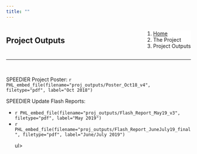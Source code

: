 ```yaml
---
title: ""
---
```


<!--Add a loading bar!-->
<script src="pace.js"></script>
<link href="pace_loadbar_loading.css" rel="stylesheet" />

<!--Create a block for title and breadcrumbs to appear on same line-->
<div style="width: 100%; display: inline-block;">
<div style="float: left;">
# Project Outputs
</div>
<div style="float: right;">
<ol class="breadcrumb" style="background-color:white;">
  <li class="breadcrumb-item"><a href="index.html">Home</a></li>
  <li class="breadcrumb-item">The Project</li>
  <li class="breadcrumb-item active">Project Outputs</li>
</ol>

</div>
</div>
<hr class="hr-orange">

<br>

<!--Begin page content!-->

SPEEDIER Project Poster: `r PHL_embed_file(filename="proj_outputs/Poster_Oct18_v4", filetype="pdf", label="Oct 2018")`

SPEEDIER Update Flash Reports: <br>
<ul>
<li>`r PHL_embed_file(filename="proj_outputs/Flash_Report_May19_v3", filetype="pdf", label="May 2019")`</li>
<li>`r PHL_embed_file(filename="proj_outputs/Flash_Report_JuneJuly19_final", filetype="pdf", label="June/July 2019")`</li>
ul>

